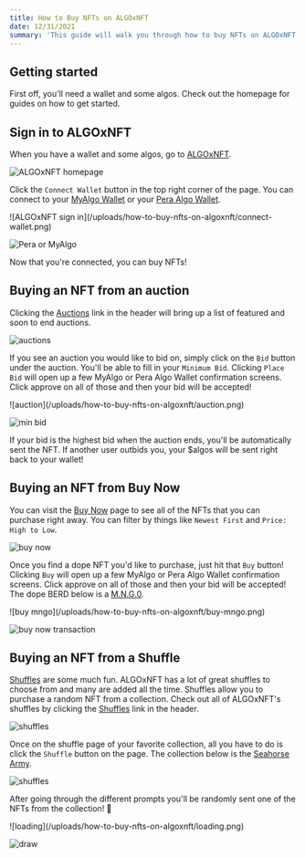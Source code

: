```yaml
---
title: How to Buy NFTs on ALGOxNFT
date: 12/31/2021
summary: 'This guide will walk you through how to buy NFTs on ALGOxNFT.'
---
```


## Getting started

First off, you'll need a wallet and some algos. Check out the <Link href="/"><a>homepage</a></Link> for guides on how to get started.

## Sign in to ALGOxNFT

When you have a wallet and some algos, go to <a href='https://algoxnft.com' target='_blank' rel='noreferrer'>ALGOxNFT</a>.

![ALGOxNFT homepage](/uploads/how-to-buy-nfts-on-algoxnft/algoxnft-homepage.png)

Click the `Connect Wallet` button in the top right corner of the page. You can connect to your [MyAlgo Wallet](https://myalgo.com/) or your [Pera Algo Wallet](https://perawallet.app).

<div className="grid grid-cols-1 lg:grid-cols-2 gap-5">
![ALGOxNFT sign in](/uploads/how-to-buy-nfts-on-algoxnft/connect-wallet.png)

![Pera or MyAlgo](/uploads/how-to-buy-nfts-on-algoxnft/pera-or-myalgo.png)
</div>

Now that you're connected, you can buy NFTs!

## Buying an NFT from an auction

Clicking the [Auctions](https://algoxnft.com/listings/live) link in the header will bring up a list of featured and soon to end auctions.

![auctions](/uploads/how-to-buy-nfts-on-algoxnft/auctions.png)

If you see an auction you would like to bid on, simply click on the `Bid` button under the auction. You'll be able to fill in your `Minimum Bid`. Clicking `Place Bid` will open up a few MyAlgo or Pera Algo Wallet confirmation screens. Click approve on all of those and then your bid will be accepted!

<div className="grid grid-cols-1 lg:grid-cols-2 gap-5">
![auction](/uploads/how-to-buy-nfts-on-algoxnft/auction.png)

![min bid](/uploads/how-to-buy-nfts-on-algoxnft/min-bid.png)
</div>

If your bid is the highest bid when the auction ends, you'll be automatically sent the NFT. If another user outbids you, your $algos will be sent right back to your wallet!

## Buying an NFT from Buy Now

You can visit the [Buy Now](https://algoxnft.com/buy-it-now-listings) page to see all of the NFTs that you can purchase right away. You can filter by things like `Newest First` and `Price: High to Low`.

![buy now](/uploads/how-to-buy-nfts-on-algoxnft/buy-now.png)

Once you find a dope NFT you'd like to purchase, just hit that `Buy` button! Clicking `Buy` will open up a few MyAlgo or Pera Algo Wallet confirmation screens. Click approve on all of those and then your bid will be accepted! The dope BERD below is a [M.N.G.0](https://mngo.xyz/).

<div className="grid grid-cols-1 lg:grid-cols-2 gap-5">
![buy mngo](/uploads/how-to-buy-nfts-on-algoxnft/buy-mngo.png)

![buy now transaction](/uploads/how-to-buy-nfts-on-algoxnft/buy-now-transaction.png)
</div>

## Buying an NFT from a Shuffle

[Shuffles](https://algoxnft.com/shuffles) are some much fun. ALGOxNFT has a lot of great shuffles to choose from and many are added all the time. Shuffles allow you to purchase a random NFT from a collection. Check out all of ALGOxNFT's shuffles by clicking the [Shuffles](https://algoxnft.com/shuffles) link in the header.

![shuffles](/uploads/how-to-buy-nfts-on-algoxnft/shuffles.png)

Once on the shuffle page of your favorite collection, all you have to do is click the `Shuffle` button on the page. The collection below is the [Seahorse Army](https://algoxnft.com/shuffle/21).

![shuffles](/uploads/how-to-buy-nfts-on-algoxnft/seahorse.png)

After going through the different prompts you'll be randomly sent one of the NFTs from the collection! 🥳

<div className="grid grid-cols-1 lg:grid-cols-2 gap-5">
![loading](/uploads/how-to-buy-nfts-on-algoxnft/loading.png)

![draw](/uploads/how-to-buy-nfts-on-algoxnft/drawn.png)
</div>
